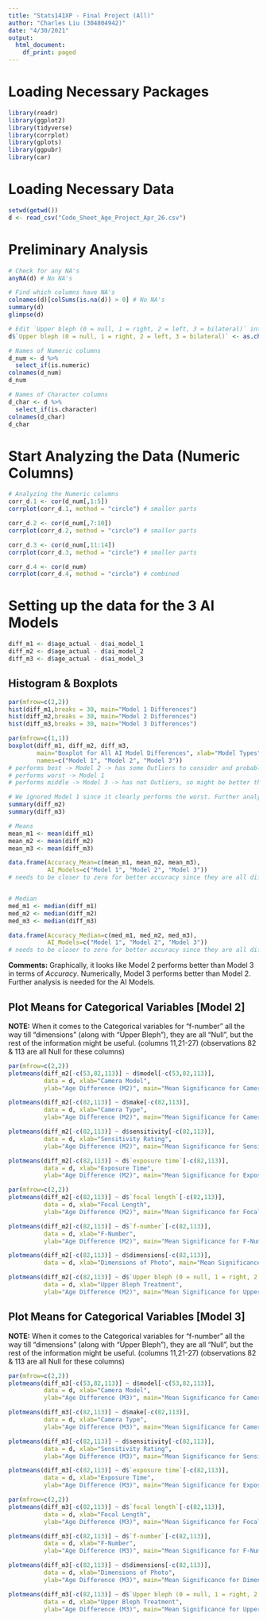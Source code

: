 ---
title: "Stats141XP - Final Project (All)"
author: "Charles Liu (304804942)"
date: "4/30/2021"
output:
  html_document:
    df_print: paged
---

# Loading Necessary Packages
```{r, warning=FALSE, message=FALSE}
library(readr)
library(ggplot2)
library(tidyverse)
library(corrplot)
library(gplots)
library(ggpubr)
library(car)
```


# Loading Necessary Data
```{r, warning=FALSE, message=FALSE}
setwd(getwd())
d <- read_csv("Code_Sheet_Age_Project_Apr_26.csv")
```


# Preliminary Analysis
```{r}
# Check for any NA's
anyNA(d) # No NA's

# Find which columns have NA's
colnames(d)[colSums(is.na(d)) > 0] # No NA's
summary(d)
glimpse(d)

# Edit `Upper bleph (0 = null, 1 = right, 2 = left, 3 = bilateral)` into character column
d$`Upper bleph (0 = null, 1 = right, 2 = left, 3 = bilateral)` <- as.character(d$`Upper bleph (0 = null, 1 = right, 2 = left, 3 = bilateral)`)

# Names of Numeric columns
d_num <- d %>% 
  select_if(is.numeric)
colnames(d_num)
d_num

# Names of Character columns
d_char <- d %>% 
  select_if(is.character)
colnames(d_char)
d_char
```


# Start Analyzing the Data (Numeric Columns)
```{r}
# Analyzing the Numeric columns
corr_d.1 <- cor(d_num[,1:5])
corrplot(corr_d.1, method = "circle") # smaller parts

corr_d.2 <- cor(d_num[,7:10])
corrplot(corr_d.2, method = "circle") # smaller parts

corr_d.3 <- cor(d_num[,11:14])
corrplot(corr_d.3, method = "circle") # smaller parts

corr_d.4 <- cor(d_num)
corrplot(corr_d.4, method = "circle") # combined
```


# Setting up the data for the 3 AI Models
```{r}
diff_m1 <- d$age_actual - d$ai_model_1
diff_m2 <- d$age_actual - d$ai_model_2
diff_m3 <- d$age_actual - d$ai_model_3
```

## Histogram & Boxplots
```{r}
par(mfrow=c(2,2))
hist(diff_m1,breaks = 30, main="Model 1 Differences")
hist(diff_m2,breaks = 30, main="Model 2 Differences")
hist(diff_m3,breaks = 30, main="Model 3 Differences")

par(mfrow=c(1,1))
boxplot(diff_m1, diff_m2, diff_m3,
        main="Boxplot for All AI Model Differences", xlab="Model Types", 
        names=c("Model 1", "Model 2", "Model 3"))
# performs best -> Model 2 -> has some Outliers to consider and probably remove
# performs worst -> Model 1
# performs middle -> Model 3 -> has not Outliers, so might be better than M2

# We ignored Model 1 since it clearly performs the worst. Further analysis is unnecessary. M3 has both smaller Mean and Median than M2. We shall further determine which of the two models perform the best in terms of accuracy and reliability.
summary(diff_m2)
summary(diff_m3)

# Means
mean_m1 <- mean(diff_m1)
mean_m2 <- mean(diff_m2)
mean_m3 <- mean(diff_m3)

data.frame(Accuracy_Mean=c(mean_m1, mean_m2, mean_m3),
           AI_Models=c("Model 1", "Model 2", "Model 3")) 
# needs to be closer to zero for better accuracy since they are all difference


# Median
med_m1 <- median(diff_m1)
med_m2 <- median(diff_m2)
med_m3 <- median(diff_m3)

data.frame(Accuracy_Median=c(med_m1, med_m2, med_m3),
           AI_Models=c("Model 1", "Model 2", "Model 3"))
# needs to be closer to zero for better accuracy since they are all difference
```

**Comments:** Graphically, it looks like Model 2 performs better than Model 3 in terms of *Accuracy*. Numerically, Model 3 performs better than Model 2. Further analysis is needed for the AI Models.


## Plot Means for Categorical Variables [Model 2]

**NOTE:** When it comes to the Categorical variables for "f-number" all the way till "dimensions" (along with "Upper Bleph"), they are all "Null", but the rest of the information might be useful. (columns 11,21-27) (observations 82 & 113 are all Null for these columns)

```{r, warning=FALSE, message=FALSE}
par(mfrow=c(2,2))
plotmeans(diff_m2[-c(53,82,113)] ~ d$model[-c(53,82,113)], 
          data = d, xlab="Camera Model", 
          ylab="Age Difference (M2)", main="Mean Significance for Camera Model") # need to remove iPhone 6 and Null -> I removed iPhone 6 (since it was n=1 and it is observation 53) but might be important -> further analysis needed

plotmeans(diff_m2[-c(82,113)] ~ d$make[-c(82,113)], 
          data = d, xlab="Camera Type", 
          ylab="Age Difference (M2)", main="Mean Significance for Camera Type") # not as relevant since mostly Canon anyways but might be interested in

plotmeans(diff_m2[-c(82,113)] ~ d$sensitivity[-c(82,113)], 
          data = d, xlab="Sensitivity Rating", 
          ylab="Age Difference (M2)", main="Mean Significance for Sensitivity Rating")

plotmeans(diff_m2[-c(82,113)] ~ d$`exposure time`[-c(82,113)], 
          data = d, xlab="Exposure Time", 
          ylab="Age Difference (M2)", main="Mean Significance for Exposure Time") # need to edit to either remove the n = 1 observations or keep them -> further analysis is needed

par(mfrow=c(2,2))
plotmeans(diff_m2[-c(82,113)] ~ d$`focal length`[-c(82,113)], 
          data = d, xlab="Focal Length", 
          ylab="Age Difference (M2)", main="Mean Significance for Focal Length") # need to edit to either remove the n = 1 observations or keep them -> further analysis is needed

plotmeans(diff_m2[-c(82,113)] ~ d$`f-number`[-c(82,113)], 
          data = d, xlab="F-Number", 
          ylab="Age Difference (M2)", main="Mean Significance for F-Number") # n = 1 is really dragging down the Plot Means -> further analysis is needed

plotmeans(diff_m2[-c(82,113)] ~ d$dimensions[-c(82,113)], 
          data = d, xlab="Dimensions of Photo", main="Mean Significance for Dimensions") # need to edit to either remove the n = 1 observations or keep them -> further analysis is needed

plotmeans(diff_m2[-c(82,113)] ~ d$`Upper bleph (0 = null, 1 = right, 2 = left, 3 = bilateral)`[-c(82,113)], 
          data = d, xlab="Upper Bleph Treatment", 
          ylab="Age Difference (M2)", main="Mean Significance for Upper Bleph")
```


## Plot Means for Categorical Variables [Model 3]

**NOTE:** When it comes to the Categorical variables for "f-number" all the way till "dimensions" (along with "Upper Bleph"), they are all "Null", but the rest of the information might be useful. (columns 11,21-27) (observations 82 & 113 are all Null for these columns)

```{r, warning=FALSE, message=FALSE}
par(mfrow=c(2,2))
plotmeans(diff_m3[-c(53,82,113)] ~ d$model[-c(53,82,113)], 
          data = d, xlab="Camera Model", 
          ylab="Age Difference (M3)", main="Mean Significance for Camera Model") # need to remove iPhone 6 and Null -> I removed iPhone 6 (since it was n=1 and it is observation 53) but might be important -> further analysis needed

plotmeans(diff_m3[-c(82,113)] ~ d$make[-c(82,113)], 
          data = d, xlab="Camera Type", 
          ylab="Age Difference (M3)", main="Mean Significance for Camera Type") # not as relevant since mostly Canon anyways but might be interested in

plotmeans(diff_m3[-c(82,113)] ~ d$sensitivity[-c(82,113)], 
          data = d, xlab="Sensitivity Rating", 
          ylab="Age Difference (M3)", main="Mean Significance for Sensitivity Rating")

plotmeans(diff_m3[-c(82,113)] ~ d$`exposure time`[-c(82,113)], 
          data = d, xlab="Exposure Time", 
          ylab="Age Difference (M3)", main="Mean Significance for Exposure Time") # need to edit to either remove the n = 1 observations or keep them -> further analysis is needed

par(mfrow=c(2,2))
plotmeans(diff_m3[-c(82,113)] ~ d$`focal length`[-c(82,113)], 
          data = d, xlab="Focal Length", 
          ylab="Age Difference (M3)", main="Mean Significance for Focal Length") # need to edit to either remove the n = 1 observations or keep them -> further analysis is needed

plotmeans(diff_m3[-c(82,113)] ~ d$`f-number`[-c(82,113)], 
          data = d, xlab="F-Number", 
          ylab="Age Difference (M3)", main="Mean Significance for F-Number") # n = 1 is really dragging down the Plot Means -> further analysis is needed

plotmeans(diff_m3[-c(82,113)] ~ d$dimensions[-c(82,113)], 
          data = d, xlab="Dimensions of Photo", 
          ylab="Age Difference (M3)", main="Mean Significance for Dimensions") # need to edit to either remove the n = 1 observations or keep them -> further analysis is needed

plotmeans(diff_m3[-c(82,113)] ~ d$`Upper bleph (0 = null, 1 = right, 2 = left, 3 = bilateral)`[-c(82,113)], 
          data = d, xlab="Upper Bleph Treatment", 
          ylab="Age Difference (M3)", main="Mean Significance for Upper Bleph")
```

